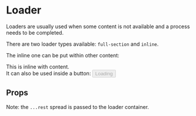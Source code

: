 

<Meta title="Components/Loader" component={Loader} />

# Loader

Loaders are usually used when some content is not available and a
process needs to be completed.

There are two loader types available: `full-section` and `inline`.

<Preview>
    <Story name="Default">
        <div>
            <Loader />
        </div>
    </Story>
</Preview>

The inline one can be put within other content:

<Preview>
    <Story name="Inline">
        <div>
            <div>
                This is inline <Loader type="inline" /> with content.
            </div>
            <div>
                It can also be used inside a button:
                <Button disabled={true} mean="regular-reverse">
                    <Loader type="inline" />
                    Loading
                </Button>
            </div>
        </div>
    </Story>
</Preview>

## Props

Note: the `...rest` spread is passed to the loader container.

<Props of={Loader} />
